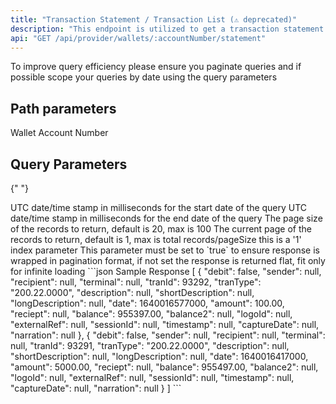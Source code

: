 ---
title: "Transaction Statement / Transaction List (⚠ deprecated)"
description: "This endpoint is utilized to get a transaction statement and retrieve a list of transaction on a wallet"
api: "GET /api/provider/wallets/:accountNumber/statement"
---


<Tip>
  To improve query efficiency please ensure you paginate queries and if possible
  scope your queries by date using the query parameters
</Tip>

## Path parameters

<ParamField path="accountNumber" type="number" required>
  Wallet Account Number
</ParamField>

## Query Parameters

{" "}

<ParamField query="start_date" type="number" placeholder="1110000000">
  UTC date/time stamp in milliseconds for the start date of the query
</ParamField>

<ParamField query="end_date" type="number" placeholder="1111000000">
  UTC date/time stamp in milliseconds for the end date of the query
</ParamField>

<ParamField query="pageSize" type="number" optional default="20">
  The page size of the records to return, default is 20, max is 100
</ParamField>

<ParamField query="page" type="number" optional default="1">
  The current page of the records to return, default is 1, max is total
  records/pageSize this is a '1' index parameter
</ParamField>

<ParamField query="wrap" type="boolean" placeholder="true" default="true">
  This parameter must be set to `true` to ensure response is wrapped in
  pagination format, if not set the response is returned flat, fit only for
  infinite loading
</ParamField>

<ResponseExample>
```json Sample Response
[
    {
        "debit": false,
        "sender": null,
        "recipient": null,
        "terminal": null,
        "tranId": 93292,
        "tranType": "200.22.0000",
        "description": null,
        "shortDescription": null,
        "longDescription": null,
        "date": 1640016577000,
        "amount": 100.00,
        "reciept": null,
        "balance": 955397.00,
        "balance2": null,
        "logoId": null,
        "externalRef": null,
        "sessionId": null,
        "timestamp": null,
        "captureDate": null,
        "narration": null
},
{
        "debit": false,
        "sender": null,
        "recipient": null,
        "terminal": null,
        "tranId": 93291,
        "tranType": "200.22.0000",
        "description": null,
        "shortDescription": null,
        "longDescription": null,
        "date": 1640016417000,
        "amount": 5000.00,
        "reciept": null,
        "balance": 955497.00,
        "balance2": null,
        "logoId": null,
        "externalRef": null,
        "sessionId": null,
        "timestamp": null,
        "captureDate": null,
        "narration": null
    }
]
```
</ResponseExample>
